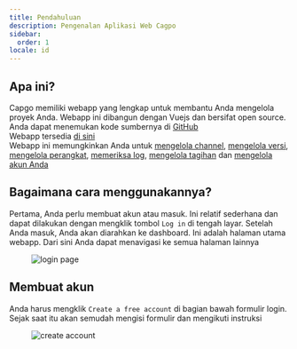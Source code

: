 ```yaml
---
title: Pendahuluan
description: Pengenalan Aplikasi Web Cagpo
sidebar:
  order: 1
locale: id
---
```


## Apa ini?

Capgo memiliki webapp yang lengkap untuk membantu Anda mengelola proyek Anda. Webapp ini dibangun dengan Vuejs dan bersifat open source. Anda dapat menemukan kode sumbernya di [GitHub](https://githubcom/Cap-go/capgo/tree/main/src/) \
Webapp tersedia [di sini](https://webcapgoapp/) \
Webapp ini memungkinkan Anda untuk [mengelola channel](/docs/webapp/channels/), [mengelola versi](/docs/webapp/bundles/), [mengelola perangkat](/docs/webapp/devices/), [memeriksa log](/docs/webapp/logs/), [mengelola tagihan](/docs/webapp/settings/) dan [mengelola akun Anda](/docs/webapp/settings/)

## Bagaimana cara menggunakannya?

Pertama, Anda perlu membuat akun atau masuk. Ini relatif sederhana dan dapat dilakukan dengan mengklik tombol `Log in` di tengah layar. Setelah Anda masuk, Anda akan diarahkan ke dashboard. Ini adalah halaman utama webapp. Dari sini Anda dapat menavigasi ke semua halaman lainnya

<figure><img src="/loginwebp" alt="login page" /><figcaption></figcaption></figure>

## Membuat akun

Anda harus mengklik `Create a free account` di bagian bawah formulir login. Sejak saat itu akan semudah mengisi formulir dan mengikuti instruksi

<figure><img src="/create-accountwebp" alt="create account" /><figcaption></figcaption></figure>